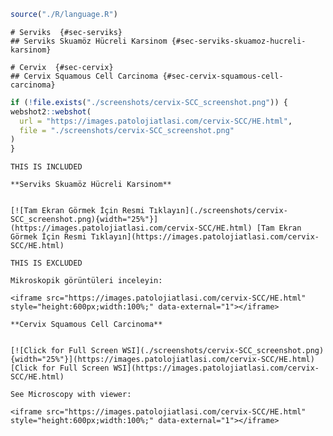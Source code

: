 ```r
source("./R/language.R")
```

```asis
# Serviks  {#sec-serviks} 
## Serviks Skuamöz Hücreli Karsinom {#sec-serviks-skuamoz-hucreli-karsinom} 
```

```asis
# Cervix  {#sec-cervix} 
## Cervix Squamous Cell Carcinoma {#sec-cervix-squamous-cell-carcinoma} 
```

```r
if (!file.exists("./screenshots/cervix-SCC_screenshot.png")) {
webshot2::webshot(
  url = "https://images.patolojiatlasi.com/cervix-SCC/HE.html",
  file = "./screenshots/cervix-SCC_screenshot.png"
)
}
```

```asis
THIS IS INCLUDED

**Serviks Skuamöz Hücreli Karsinom**


[![Tam Ekran Görmek İçin Resmi Tıklayın](./screenshots/cervix-SCC_screenshot.png){width="25%"}](https://images.patolojiatlasi.com/cervix-SCC/HE.html) [Tam Ekran Görmek İçin Resmi Tıklayın](https://images.patolojiatlasi.com/cervix-SCC/HE.html)
```


```asis
THIS IS EXCLUDED

Mikroskopik görüntüleri inceleyin:

<iframe src="https://images.patolojiatlasi.com/cervix-SCC/HE.html" style="height:600px;width:100%;" data-external="1"></iframe>

```

```asis

**Cervix Squamous Cell Carcinoma**


[![Click for Full Screen WSI](./screenshots/cervix-SCC_screenshot.png){width="25%"}](https://images.patolojiatlasi.com/cervix-SCC/HE.html) [Click for Full Screen WSI](https://images.patolojiatlasi.com/cervix-SCC/HE.html)

See Microscopy with viewer: 

<iframe src="https://images.patolojiatlasi.com/cervix-SCC/HE.html" style="height:600px;width:100%;" data-external="1"></iframe>

```
